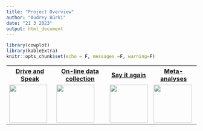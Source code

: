 ```yaml
---
title: "Project Overview"
author: "Audrey Bürki"
date: "21 3 2023"
output: html_document
---
```




```r
library(cowplot)
library(kableExtra)
knitr::opts_chunk$set(echo = F, messages =F, warning=F)

```


<table>
  <tr>
    <th>[Drive and Speak](https://audreyburki.github.io/Drive-and-Speak/)</th>
    <th>[On-line data collection](https://audreyburki.github.io/Online-Data-Collection/)</th>
       <th>[Say it again](https://audreyburki.github.io/Speaking-impacts-speaking/)</th>
    <th>[Meta-analyses](https://audreyburki.github.io/Meta-analyses-WordProduction/)</th>

  </tr>
    <tr>
        <td><img src="DrivingSImulatorOverview.JPG" height= "100" ></td>
        <td><img src="Homeoffice-Regelung-TM.JPG" height= "100"></td>
        <td><img src="Post_Distr_an1.png" height= "100"></td>
        <td><img src="usage_pic.png" height= "100"></td>
    </tr>
</table>


